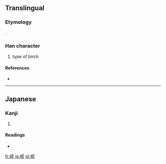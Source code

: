 ==Translingual==
===Etymology===
{{Han compound|木|花}}.

===Han character===
{{Han char|rn=75|rad=木|as=08|sn=12|four=|canj=木廿人心 (DTOP)}}

# type of birch

====References====
* {{Han ref|kx=0537.131|dkj=15065|dj=0924.180|hdz=21210.041|uh=691B|ud=26907}}

----

==Japanese==

===Kanji===
{{ja-kanji|grade=|rs=木08}}

# {{defn|lang=ja|sort=木08}}

====Readings====
* {{ja-readings|on=|kun=[[もみじ]] (momiji), [[かば]] (kaba)}}

[[fr:椛]]
[[ja:椛]]
[[pl:椛]]